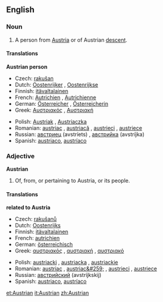 ==English==

===Noun===
{{en-noun}}

# A person from [[Austria]] or of Austrian [[descent]].

====Translations====
'''Austrian person'''
{{top}}
*Czech: [[rakušan]]
*Dutch: [[Oostenrijker]] {{m}}, [[Oostenrijkse]] {{f}}
*Finnish: [[itävaltalainen]]
*French: [[Autrichien]] {{m}}, [[Autrichienne]] {{f}}
*German: [[Österreicher]] {{m}}, [[Österreicherin]] {{f}}
*Greek: [[Αυστριακός]] {{m}}, [[Αυστριακή]] {{f}}
{{mid}}
*Polish: [[Austriak]] {{m}}, [[Austriaczka]] {{f}}
*Romanian: [[austriac]] {{m}}, [[austriacă]] {{f}}, [[austrieci]] {{m}} {{p}}, [[austriece]] {{f}} {{p}}
*Russian: [[австриец]] (avstríets) {{m}}, [[австрийка]] (avstríjka) {{f}}
*Spanish: [[austriaco]], [[austríaco]]
{{bottom}}

===Adjective===
'''Austrian'''

# Of, from, or pertaining to Austria, or its people.

====Translations====
'''related to Austria'''
{{top}}
*Czech: [[rakušanů]]
*Dutch: [[Oostenrijks]]
*Finnish: [[itävaltalainen]]
*French: [[autrichien]]
*German: [[österreichisch]]
*Greek: [[αυστριακός]] {{m}}, [[αυστριακή]] {{f}}, [[αυστριακό]] {{n}}
{{mid}}
*Polish: [[austriacki]] {{m}}, [[austriacka]] {{f}}, [[austriackie]] {{n}}
*Romanian: [[austriac]] {{m}}, [[austriac&#259;]] {{f}}, [[austrieci]] {{m}} {{p}}, [[austriece]] {{f}} {{p}}
*Russian: [[австрийский]] (avstríjkskij)
*Spanish: [[austriaco]], [[austríaco]]
{{bottom}}

[[et:Austrian]]
[[it:Austrian]]
[[zh:Austrian]]
